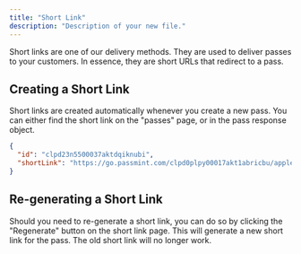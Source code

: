 ```yaml
---
title: "Short Link"
description: "Description of your new file."
---
```


Short links are one of our delivery methods. They are used to deliver passes to your customers. In essence, they are short URLs that redirect to a pass.

## Creating a Short Link

Short links are created automatically whenever you create a new pass. You can either find the short link on the "passes" page, or in the pass response object.

```json
{
  "id": "clpd23n5500037aktdqiknubi",
  "shortLink": "https://go.passmint.com/clpd0plpy00017akt1abricbu/apple"
}
```

## Re-generating a Short Link

Should you need to re-generate a short link, you can do so by clicking the "Regenerate" button on the short link page. This will generate a new short link for the pass. The old short link will no longer work.